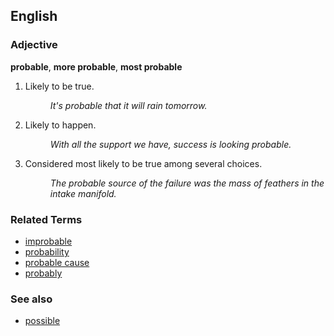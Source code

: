 ==English==

===Adjective===
'''probable''', '''more probable''', '''most probable'''
# Likely to be true.
#: ''It's probable that it will rain tomorrow.''
# Likely to happen.
#: ''With all the support we have, success is looking probable.''
# Considered most likely to be true among several choices.
#: ''The probable source of the failure was the mass of feathers in the intake manifold.''

===Related Terms===
*[[improbable]]
*[[probability]]
*[[probable cause]]
*[[probably]]

===See also===
*[[possible]]